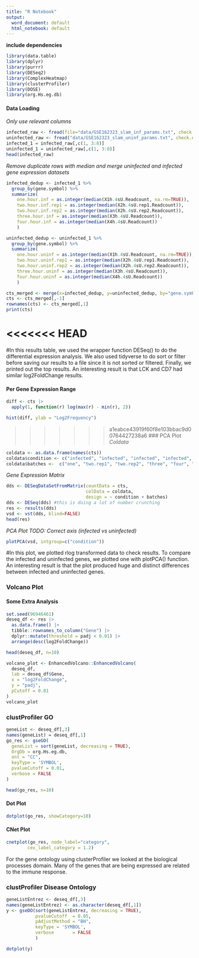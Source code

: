 ```yaml
---
title: "R Notebook"
output:
  word_document: default
  html_notebook: default
---
```

**include dependencies**
```r
library(data.table)
library(dplyr)
library(purrr)
library(DESeq2)
library(ComplexHeatmap)
library(clusterProfiler)
library(DOSE)
library(org.Hs.eg.db)
```

#### Data Loading
*Only use relevant columns*
```r
infected_raw <- fread(file="data/GSE162323_slam_inf_params.txt", check.names=TRUE)
uninfected_raw <- fread("data/GSE162323_slam_uninf_params.txt", check.names=TRUE)
infected_1 = infected_raw[,c(1, 3:8)]
uninfected_1 = uninfected_raw[,c(1, 3:8)]
head(infected_raw)
```

*Remove duplicate rows with median and merge uninfected and infected gene expression datasets*
```r
infected_dedup <- infected_1 %>%
  group_by(gene.symbol) %>%
  summarize(
    one.hour.inf = as.integer(median(X1h.4sU.Readcount, na.rm=TRUE)),
    two.hour.inf.rep1 = as.integer(median(X2h.4sU.rep1.Readcount)),
    two.hour.inf.rep2 = as.integer(median(X2h.4sU.rep2.Readcount)),
    three.hour.inf = as.integer(median(X3h.4sU.Readcount)),
    four.hour.inf = as.integer(median(X4h.4sU.Readcount))
    )

uninfected_dedup <- uninfected_1 %>%
  group_by(gene.symbol) %>%
  summarize(
    one.hour.uninf = as.integer(median(X1h.4sU.Readcount, na.rm=TRUE)),
    two.hour.uninf.rep1 = as.integer(median(X2h.4sU.rep1.Readcount)),
    two.hour.uninf.rep2 = as.integer(median(X2h.4sU.rep2.Readcount)),
    three.hour.uninf = as.integer(median(X3h.4sU.Readcount)),
    four.hour.uninf = as.integer(median(X4h.4sU.Readcount))
    )

cts_merged <- merge(x=infected_dedup, y=uninfected_dedup, by="gene.symbol")
cts <- cts_merged[,-1]
rownames(cts) <- cts_merged[,1]
print(cts)
```
<<<<<<< HEAD
=======
#In this results table, we used the wrapper function DESeq() to do the differential expression analysis. We also used tidyverse to do sort or filter before saving our results to a file since it is not sorted or filtered. Finally, we printed out the top results. An interesting result is that LCK and CD7 had similar log2FoldChange results.

#### Per Gene Expression Range
```r
diff <- cts |>
  apply(1, function(r) log(max(r) - min(r), 2))

hist(diff, ylab = "Log2Frequency")
```
>>>>>>> a1eabce43919f60f8e103bbac9d00764427238a6
### PCA Plot
*Coldata*

```r
coldata <- as.data.frame(names(cts))
coldata$condition <- c("infected", "infected", "infected", "infected", "infected", "uninfected", "uninfected", "uninfected", "uninfected", "uninfected")
coldata$batches <-  c("one", "two.rep1", "two.rep2", "three", "four", "one","two.rep1", "two.rep2", "three", "four");
```

*Gene Expression Matrix*
```r
dds <- DESeqDataSetFromMatrix(countData = cts,
                              colData = coldata,
                              design = ~ condition + batches)
dds <- DESeq(dds) #this is doing a lot of number crunching
res <- results(dds)
vsd <- vst(dds, blind=FALSE)
head(res)
```
*PCA Plot TODO: Correct axis (infected vs uninfected)*
```R
plotPCA(vsd, intgroup=c("condition"))
```
#In this plot, we plotted rlog transformed data to check results. To compare the infected and uninfected genes, we plotted one with plotPCA() function. An interesting result is that the plot produced huge and distinct differences between infected and uninfected genes. 

### Volcano Plot
#### Some Extra Analysis
```r
set.seed(96946461)
deseq_df <- res |>
  as.data.frame() |>
  tibble::rownames_to_column("Gene") |>
  dplyr::mutate(threshold = padj < 0.01) |>
  arrange(desc(log2FoldChange))

head(deseq_df, n=10)
```
```r
volcano_plot <- EnhancedVolcano::EnhancedVolcano(
  deseq_df,
  lab = deseq_df$Gene,
  x = "log2FoldChange",
  y = "padj",
  pCutoff = 0.01
)
volcano_plot
```
### clustProfiler GO
```r
geneList <- deseq_df[,3]
names(geneList) = deseq_df[,1]
go_res <- gseGO(
  geneList = sort(geneList, decreasing = TRUE),
  OrgDb = org.Hs.eg.db,
  ont = "CC",
  keyType = 'SYMBOL',
  pvalueCutoff = 0.01,
  verbose = FALSE
)

head(go_res, n=10)

```
#### Dot Plot
```r
dotplot(go_res, showCategory=10)
```
#### CNet Plot
```r
cnetplot(go_res, node_label="category", 
        cex_label_category = 1.2) 
```

For the gene ontology using clusterProfiler we looked at the biological processes domain. Many of the genes that are being expressed are related to the immune response.

### clustProfiler Disease Ontology


```r
geneListEntrez <- deseq_df[,3]
names(geneListEntrez) <- as.character(deseq_df[,1])
y <- gseDO(sort(geneListEntrez, decreasing = TRUE),
           pvalueCutoff  = 0.05,
           pAdjustMethod = "BH",
           keyType = 'SYMBOL',
           verbose       = FALSE
           )

```
```r
dotplot(y)
```

